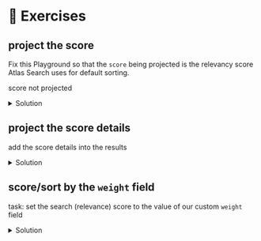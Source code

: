 # 👐 Exercises

## project the score

Fix this Playground so that the `score` being projected is the relevancy score Atlas Search uses for default sorting.

<Playground url="https://search-playground.corp.mongodb.com/tools/code-sandbox/snapshots/679cb3c3d0df60f0254e5d68">score not projected</Playground>
<details>
  <summary>Solution</summary>
  <div>
    The score is available in the pipeline `$meta` context as `searchScore`. 
    ```js
    {"$meta": "searchScore"}
    ```
    <Playground url="https://search-playground.mongodb.com/tools/code-sandbox/snapshots/679cb49ce97570c2714a0811">solution</Playground>
  </div>
</details>


## project the score details

<Playground url="https://search-playground.mongodb.com/tools/code-sandbox/snapshots/679cc215e97570c2714a081d">add the score details into the results</Playground>
<details>
  <summary>Solution</summary>
  <div>
    Enable the score details with this setting in `$search`:
    ```js
    scoreDetails: true
    ```

    Include the score details by adding this to `$addFields`:
    ```js
    "scoreDetails": {
      "$meta": "searchScoreDetails"
    }
    ```
    <Playground url="https://search-playground.mongodb.com/tools/code-sandbox/snapshots/679cc1b2d0df60f0254e5d85">solution</Playground>
  </div>
</details>

## score/sort by the `weight` field

<Playground url="https://search-playground.mongodb.com/tools/code-sandbox/snapshots/679cb652e97570c2714a0813">task: set the search (relevance) score to the value of our custom `weight` field</Playground>
<details>
  <summary>Solution</summary>
  <div>
    Use the `weight` value as the score for the `compound` operator:
    ```js
    "score": {
      "function": {
        "path": "weight"
      }
    }
    ```
    <Playground url="https://search-playground.corp.mongodb.com/tools/code-sandbox/snapshots/679cb6fdd0df60f0254e5d6a">solution</Playground>
  </div>
</details>

